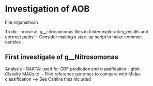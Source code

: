 # Investigation of AOB

File organistaion 

To do: 
 - move all g__nitrosomonas files in folder exploratory_results and corrrect paths! 
 - Consider making a start-up script to make common varibles   


## First investigate of g__Nitrosomonas 

Analysis 
 - BAKTA: used for CDF prediction and classification
 - gtbk: Classify MAGs to: 
    - Find reference genomes to compare with Midas classification --> See Caitlins files included 




